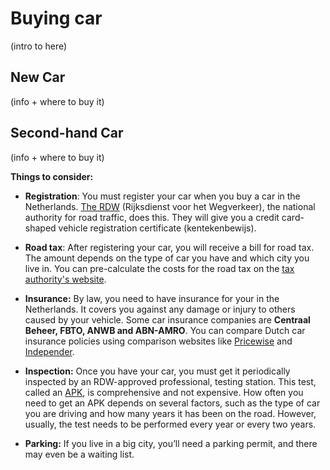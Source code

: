 # Buying car
(intro to here)

## New Car
(info + where to buy it)

## Second-hand Car
(info + where to buy it) 

**Things to consider:**

- **Registration**: You must register your car when you buy a car in the Netherlands. [The RDW](https://www.rdw.nl/) (Rijksdienst voor het Wegverkeer), the national authority for road traffic, does this. They will give you a credit card-shaped vehicle registration certificate (kentekenbewijs).

- **Road tax**: After registering your car, you will receive a bill for road tax. The amount depends on the type of car you have and which city you live in. You can pre-calculate the costs for the road tax on the [tax authority's website](https://www.belastingdienst.nl/wps/wcm/connect/nl/auto-en-vervoer/content/hulpmiddel-motorrijtuigenbelasting-berekenen). 

- **Insurance:** By law, you need to have insurance for your in the Netherlands. It covers you against any damage or injury to others caused by your vehicle. Some car insurance companies are **Centraal Beheer, FBTO, ANWB and ABN-AMRO**. You can compare Dutch car insurance policies using comparison websites like [Pricewise](https://www.pricewise.nl/?actioncode=tradetracker&campagne=regulier&chnid=9d955fb4-af6f-4c5d-9681-21d71325053d) and [Independer](https://www.independer.nl/autoverzekering/info/affiliate/awin?refer=m4nauto&utm_source=affiliate&utm_medium=awin_auto&utm_campaign=666995&awc=8599_1644910954_e72e0e0d1c3f2a5c38dc908a9455f19c). 

- **Inspection:** Once you have your car, you must get it periodically inspected by an RDW-approved professional, testing station. This test, called an [APK](https://business.gov.nl/regulation/periodic-motor-vehicle-test-apk/), is comprehensive and not expensive. How often you need to get an APK depends on several factors, such as the type of car you are driving and how many years it has been on the road. However, usually, the test needs to be performed every year or every two years. 

- **Parking:** If you live in a big city, you’ll need a parking permit, and there may even be a waiting list. 
